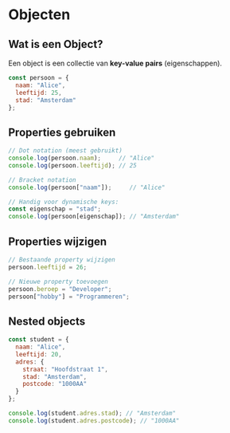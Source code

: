 # Objecten

## Wat is een Object?

Een object is een collectie van **key-value pairs** (eigenschappen).

```js
const persoon = {
  naam: "Alice",
  leeftijd: 25,
  stad: "Amsterdam"
};
```

## Properties gebruiken

```js
// Dot notation (meest gebruikt)
console.log(persoon.naam);     // "Alice"
console.log(persoon.leeftijd); // 25

// Bracket notation
console.log(persoon["naam"]);     // "Alice"

// Handig voor dynamische keys:
const eigenschap = "stad";
console.log(persoon[eigenschap]); // "Amsterdam"
```

## Properties wijzigen

```js
// Bestaande property wijzigen
persoon.leeftijd = 26;

// Nieuwe property toevoegen
persoon.beroep = "Developer";
persoon["hobby"] = "Programmeren";
```

## Nested objects

```js
const student = {
  naam: "Alice",
  leeftijd: 20,
  adres: {
    straat: "Hoofdstraat 1",
    stad: "Amsterdam",
    postcode: "1000AA"
  }
};

console.log(student.adres.stad); // "Amsterdam"
console.log(student.adres.postcode); // "1000AA"
```
